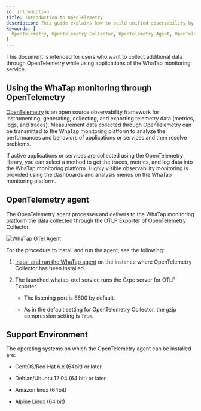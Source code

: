 ```yaml
---
id: introduction
title: Introduction to OpenTelemetry
description: This guide explains how to build unified observability by sending metrics, logs, and traces collected from OpenTelemetry Collector to the WhaTap monitoring service.
keywords: [
  OpenTelemetry, OpenTelemetry Collector, OpenTelemetry Agent, OpenTelemetry Whatap Integration, Whatap OpenTelemetry, OpenTelemetry Observability, OpenTelemetry Monitoring, OpenTelemetry Configuration, OpenTelemetry Data Collection, OpenTelemetry Unified Monitoring, Observability Framework, Whatap Monitoring Integration
]
---
```



<BetaNoti />

This document is intended for users who want to collect additional data through OpenTelemetry while using applications of the WhaTap monitoring service.

## Using the WhaTap monitoring through OpenTelemetry

[OpenTelemetry](https://opentelemetry.io/) is an open source observability framework for instrumenting, generating, collecting, and exporting telemetry data (metrics, logs, and traces). Measurement data collected through OpenTelemetry can be transmitted to the WhaTap monitoring platform to analyze the performances and behaviors of applications or services and then resolve problems.

If active applications or services are collected using the OpenTelemetry library, you can select a method to get the traces, metrics, and log data into the WhaTap monitoring platform. Highly visible observability monitoring is provided using the dashboards and analysis menus on the WhaTap monitoring platform.

## OpenTelemetry agent

The OpenTelemetry agent processes and delivers to the WhaTap monitoring platform the data collected through the OTLP Exporter of OpenTelemetry Collector. 

![WhaTap OTel Agent](/img/otel/opentelemetry-overview.png)

For the procedure to install and run the agent, see the following:

1. [Install and run the WhaTap agent](install-agent) on the instance where OpenTelemetry Collector has been installed.

2. The launched whatap-otel service runs the Grpc server for OTLP Exporter.

   - The listening port is 6600 by default.

   - As in the default setting for OpenTelemetry Collector, the gzip compression setting is `True`.

## Support Environment

The operating systems on which the OpenTelemetry agent can be installed are:

- CentOS/Red Hat 6.x (64bit) or later

- Debian/Ubuntu 12.04 (64 bit) or later

- Amazon linux (64bit)

- Alpine Linux (64 bit)
